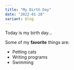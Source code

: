 ```yaml
---
title: "My Birth Day"
date: "2022-01-28"
variant: blog
---
```


Today is my birth day...

Some of my **favorite** things are:

- Petting cats
- Writing programs
- Swimming
